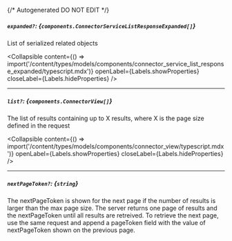 {/* Autogenerated DO NOT EDIT  */}

##### `expanded?`: *{`components.ConnectorServiceListResponseExpanded[]`}*
List of serialized related objects

<Collapsible content={() => import('/content/types/models/components/connector_service_list_response_expanded/typescript.mdx')} openLabel={Labels.showProperties} closeLabel={Labels.hideProperties} />


---
##### `list?`: *{`components.ConnectorView[]`}*
The list of results containing up to X results, where X is the page size defined in the request

<Collapsible content={() => import('/content/types/models/components/connector_view/typescript.mdx')} openLabel={Labels.showProperties} closeLabel={Labels.hideProperties} />


---
##### `nextPageToken?`: *{`string`}*
The nextPageToken is shown for the next page if the number of results is larger than the max page size. The server returns one page of results and the nextPageToken until all results are retreived. To retrieve the next page, use the same request and append a pageToken field with the value of nextPageToken shown on the previous page.


